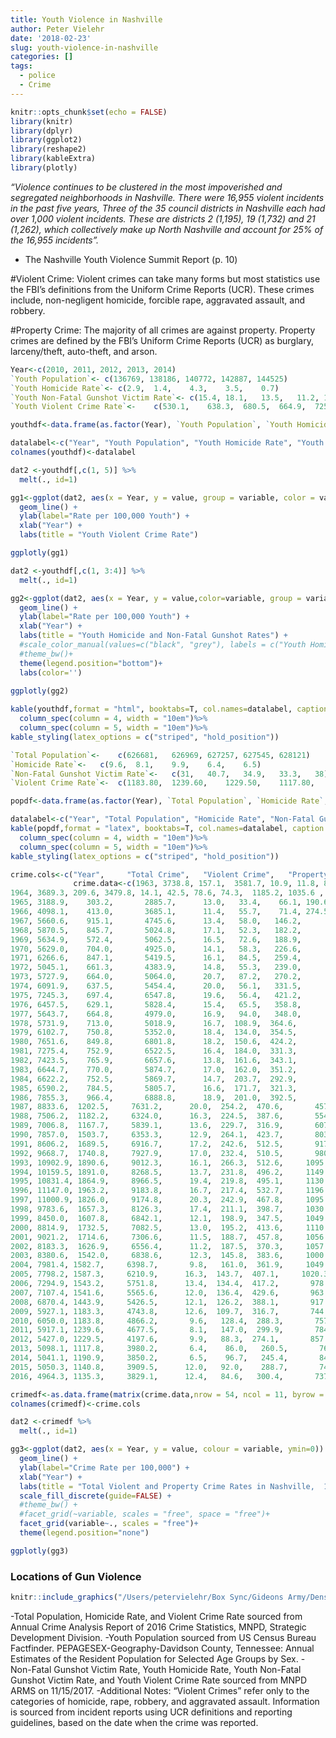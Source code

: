 ```yaml
---
title: Youth Violence in Nashville
author: Peter Vielehr
date: '2018-02-23'
slug: youth-violence-in-nashville
categories: []
tags:
  - police
  - Crime
---
```


```r
knitr::opts_chunk$set(echo = FALSE)
library(knitr)
library(dplyr)
library(ggplot2)
library(reshape2)
library(kableExtra)
library(plotly)
```

*"Violence continues to be clustered in the most impoverished and segregated neighborhoods in Nashville. There were 16,955 violent incidents in the past five years, Three of the 35 council districts in Nashville each had over 1,000 violent incidents. These are districts 2 (1,195), 19 (1,732) and 21 (1,262), which collectively make up North Nashville and account for 25% of the 16,955 incidents".*

- The Nashville Youth Violence Summit Report (p. 10)

#Violent Crime: 
Violent crimes can take many forms but most statistics use the FBI's definitions from the Uniform Crime Reports (UCR). These crimes include, non-negligent homicide, forcible rape, aggravated assault, and robbery. 

#Property Crime:
The majority of all crimes are against property. Property crimes are defined by the FBI's Uniform Crime Reports (UCR) as burglary, larceny/theft, auto-theft, and arson. 



```r

Year<-c(2010, 2011, 2012, 2013, 2014)
`Youth Population`<- c(136769, 138186, 140772, 142887, 144525)
`Youth Homicide Rate`<-	c(2.9,	1.4,	4.3,	3.5,	0.7)
`Youth Non-Fatal Gunshot Victim Rate`<-	c(15.4,	18.1,	13.5,	11.2, 14.5)
`Youth Violent Crime Rate`<-	c(530.1,	638.3,	680.5,	664.9,	725.8)

youthdf<-data.frame(as.factor(Year), `Youth Population`, `Youth Homicide Rate`, `Youth Non-Fatal Gunshot Victim Rate`, `Youth Violent Crime Rate`)

datalabel<-c("Year", "Youth Population", "Youth Homicide Rate", "Youth Non-Fatal Gunshot Victim Rate", "Youth Violent Crime Rate")
colnames(youthdf)<-datalabel

dat2 <-youthdf[,c(1, 5)] %>%
  melt(., id=1) 

gg1<-ggplot(dat2, aes(x = Year, y = value, group = variable, color = variable, ymin=200)) + 
  geom_line() + 
  ylab(label="Rate per 100,000 Youth") + 
  xlab("Year") + 
  labs(title = "Youth Violent Crime Rate") 

ggplotly(gg1)

dat2 <-youthdf[,c(1, 3:4)] %>%
  melt(., id=1) 

gg2<-ggplot(dat2, aes(x = Year, y = value,color=variable, group = variable, ymin=0)) + 
  geom_line() + 
  ylab(label="Rate per 100,000 Youth") + 
  xlab("Year") + 
  labs(title = "Youth Homicide and Non-Fatal Gunshot Rates") + 
  #scale_color_manual(values=c("black", "grey"), labels = c("Youth Homicide Rate", "Youth Non-Fatal Gunshot Victim Rate"))+
  #theme_bw()+ 
  theme(legend.position="bottom")+ 
  labs(color='') 
  
ggplotly(gg2)

```

```r

kable(youthdf,format = "html", booktabs=T, col.names=datalabel, caption = "Youth Crime Rates per 100,000 Youth under 18", format.args = list(big.mark = ",")) %>%
  column_spec(column = 4, width = "10em")%>%
  column_spec(column = 5, width = "10em")%>%
kable_styling(latex_options = c("striped", "hold_position"))

```

```r
`Total Population`<-	c(626681,	626969,	627257,	627545,	628121)
`Homicide Rate`<-	c(9.6,	8.1,	9.9,	6.4,	6.5)
`Non-Fatal Gunshot Victim Rate`<-	c(31,	40.7,	34.9,	33.3,	38)
`Violent Crime Rate`<-	c(1183.80,	1239.60,	1229.50,	1117.80,	1190.90)

popdf<-data.frame(as.factor(Year), `Total Population`, `Homicide Rate`, `Non-Fatal Gunshot Victim Rate`, `Violent Crime Rate`)

datalabel<-c("Year", "Total Population", "Homicide Rate", "Non-Fatal Gunshot Victim Rate", "Violent Crime Rate")
kable(popdf,format = "latex", booktabs=T, col.names=datalabel, caption = "Total Crime Rates per 100,000 Nashville Residents", format.args = list(big.mark = ","))%>%
  column_spec(column = 4, width = "10em")%>%
  column_spec(column = 5, width = "10em")%>%
kable_styling(latex_options = c("striped", "hold_position"))


```

```r

crime.cols<-c("Year",     "Total Crime",   "Violent Crime",   "Property Crime" ,  "Murder"  ,  "Rape",  "Robbery", "Agg Assault", "Burglary",  "Larceny", "Auto Theft")
              crime.data<-c(1963, 3738.8, 157.1,  3581.7, 10.9, 11.8, 83.6,  50.8, 1106.4, 1179.4, 1296.0,
1964, 3689.3, 209.6, 3479.8, 14.1, 42.5, 78.6, 74.3,  1185.2, 1035.6 , 1259.0,
1965, 3188.9,    303.2,       2885.7,      13.0,   33.4,    66.1, 190.6,  949.7,   921.6, 1014.5,
1966, 4098.1,    413.0,       3685.1,      11.4,   55.7,    71.4, 274.5,  1153.2, 1557.1, 974.8,
1967, 5660.6,    915.1,       4745.6,      13.4,   58.0,   146.2,       697.5,     1365.8,1995.8, 1383.9,
1968, 5870.5,    845.7,       5024.8,      17.1,   52.3,   182.2,       594.1,     1328.5,1997.5, 1698.8,
1969, 5634.9,    572.4,       5062.5,      16.5,   72.6,   188.9,       294.4,     1420.4,1887.4, 1754.8,
1970, 5629.0,    704.0,       4925.0,      14.1,   58.3,   226.6,       405.0,     1548.2,1676.6, 1700.2,
1971, 6266.6,    847.1,       5419.5,      16.1,   84.5,   259.4,       487.2,     1812.1,2228.3, 1379.1,
1972, 5045.1,    661.3,       4383.9,      14.8,   55.3,   239.0,       352.1,     1451.0,1913.6, 1019.3,
1973, 5727.9,    664.0,       5064.0,      20.7,   87.2,   270.2,       285.9,     1825.8,2202.2, 1036.0,
1974, 6091.9,    637.5,       5454.4,      20.0,   56.1,   331.5,       229.9,     2209.1,2390.4, 854.9,
1975, 7245.3,    697.4,       6547.8,      19.6,   56.4,   421.2,       200.2,     1997.9,3637.2, 912.7,
1976, 6457.5,    629.1,       5828.4,      15.4,   65.5,   358.8,       189.4,     1852.5,3293.1, 682.7,
1977, 5643.7,    664.8,       4979.0,      16.9,   94.0,   348.0,       205.8,     1799.8,2505.4, 673.8,
1978, 5731.9,    713.0,       5018.9,      16.7,  108.9,  364.6,       222.8,     1772.2,2523.3, 723.4,
1979, 6102.7,    750.8,       5352.0,      18.4,  134.0,  354.5,       243.8,     1931.6,2772.7, 647.6,
1980, 7651.6,    849.8,       6801.8,      18.2,  150.6,  424.2,       256.8,     2403.0,3597.4, 801.3,
1981, 7275.4,    752.9,       6522.5,      16.4,  184.0,  331.3,       221.2,     2152.9,3734.7, 634.9,
1982, 7423.5,    765.9,       6657.6,      13.8,  161.6,  343.1,       247.3,     1967.4,4207.0, 483.2,
1983, 6644.7,    770.0,       5874.7,      17.0,  162.0,  351.2,       239.7,     1763.6,3608.3, 502.8,
1984, 6622.2,    752.5,       5869.7,      14.7,  203.7,  292.9,       241.3,     1789.8,3539.5, 540.4,
1985, 6590.2,    784.5,       5805.7,      16.6,  171.7,  321.3,       274.9,     1737.2,3593.8, 474.7,
1986, 7855.3,    966.4,       6888.8,      18.9,  201.0,  392.5,       354.1,     2287.0,3965.1, 636.8,
1987, 8833.6,  1202.5,     7631.2,      20.0,  254.2,  470.6,       457.8,     2274.5, 4515.7, 840.9,
1988, 7506.2,  1182.2,     6324.0,      16.3,  224.5,  387.6,       554.0,     1758.5, 4009.0, 556.5,
1989, 7006.8,  1167.7,     5839.1,      13.6,  229.7,  316.9,       607.5,     1588.6, 3741.8, 508.7,
1990, 7857.0,  1503.7,     6353.3,      12.9,  264.1,  423.7,       803.1,     1740.9, 3938.1, 674.4,
1991, 8606.2,  1689.5,     6916.7,      17.2,  242.6,  512.5,       917.2,     1997.5, 4220.5, 698.7,
1992, 9668.7,  1740.8,     7927.9,      17.0,  232.4,  510.5,       980.9,     1959.0, 4995.4, 973.5,
1993, 10902.9, 1890.6,     9012.3,      16.1,  266.3,  512.6,     1095.7,    1731.1, 6141.0,       1140.2,
1994, 10159.5, 1891.0,     8268.5,      13.7,  231.8,  496.2,     1149.3,    1560.9, 5385.0 ,      1322.5,
1995, 10831.4, 1864.9,     8966.5,      19.4,  219.8,  495.1,     1130.6,    1524.2, 5619.3  ,     1823.0,
1996, 11147.0, 1963.2,     9183.8,      16.7,  217.4,  532.7,     1196.3,    1469.1, 6076.9   ,    1637.8,
1997, 11000.9, 1826.0,     9174.8,      20.3,  242.9,  467.8,     1095.0,    1599.9, 5921.9    ,   1653.1,
1998, 9783.6,  1657.3,     8126.3,      17.4,  211.1,  398.7,     1030.2,    1343.6, 5517.6     ,  1265.1,
1999, 8450.0,  1607.8,     6842.1,      12.1,  198.9,  347.5,     1049.3,    1234.4, 4627.8, 979.8,
2000, 8814.9,  1732.5,     7082.5,      13.0,  195.2,  413.6,     1110.7,    1351.1,4797.2, 934.1,
2001, 9021.2,  1714.6,     7306.6,      11.5,  188.7,  457.8,     1056.5,    1372.8,4969.0, 964.8,
2002, 8183.3,  1626.9,     6556.4,      11.2,  187.5,  370.3,     1057.9,    1296.6,4415.0, 844.9,
2003, 8380.6,  1542.0,     6838.6,      12.3,  145.8,  383.6,     1000.3,    1259.9,4728.1, 850.6,
2004, 7981.4, 1582.7,     6398.7,       9.8,   161.0,  361.9,     1049.9,    1163.2,4510.3, 725.2,
2005, 7798.2, 1587.3,     6210.9,      16.3,  143.7,  407.1,     1020.3,    1074.0,4567.5, 569.4,
2006, 7294.9, 1543.2,     5751.8,      13.4,  134.4,  417.2,       978.2,     1091.5,4160.5, 499.8,
2007, 7107.4, 1541.6,     5565.6,      12.0,  136.4,  429.6,       963.6,     1030.2,4096.9, 438.5,
2008, 6870.4, 1443.9,     5426.5,      12.1,  126.2,  388.1,       917.5,     1019.0,4047.4, 360.1,
2009, 5927.1, 1183.3,     4743.8,      12.6,  109.7,  316.7,       744.4,     1052.7,3424.4, 266.7,
2010, 6050.0, 1183.8,     4866.2,       9.6,   128.4,  288.3,       757.5,     1248.0,3359.4, 258.7,
2011, 5917.1, 1239.6,     4677.5,       8.1,   147.0,  299.9,       784.6,     1181.4,3221.1, 275.1,
2012, 5427.0, 1229.5,     4197.6,       9.9,   88.3,  274.1,       857.2,       915.9,  3063.8, 217.9,
2013, 5098.1, 1117.8,     3980.2,       6.4,    86.0,   260.5,       764.9,       905.0,  2883.9, 191.3,
2014, 5041.1, 1190.9,     3850.2,       6.5,    96.7,   245.4,       842.3,       762.0,  2861.9, 226.3,
2015, 5050.3, 1140.8,     3909.5,      12.0,   92.0,    288.7,       748.0,       777.3,  2853.7, 278.5,
2016, 4964.3, 1135.3,     3829.1,      12.4,   84.6,   300.4,       737.8,       686.4,  2806.6, 336.1)

crimedf<-as.data.frame(matrix(crime.data,nrow = 54, ncol = 11, byrow = T))
colnames(crimedf)<-crime.cols

dat2 <-crimedf %>%
  melt(., id=1) 

gg3<-ggplot(dat2, aes(x = Year, y = value, colour = variable, ymin=0)) + 
  geom_line() + 
  ylab(label="Crime Rate per 100,000") + 
  xlab("Year") + 
  labs(title = "Total Violent and Property Crime Rates in Nashville,  1963-2016\nYouth and Adults")+ 
  scale_fill_discrete(guide=FALSE) +
  #theme_bw() +
  #facet_grid(~variable, scales = "free", space = "free")+ 
  facet_grid(variable~., scales = "free")+ 
  theme(legend.position="none")

ggplotly(gg3)


```


### Locations of Gun Violence
```r
knitr::include_graphics("/Users/petervielehr/Box Sync/Gideons Army/DensityMaps2016_Page_4.jpg")
```



-Total Population, Homicide Rate, and Violent Crime Rate sourced from Annual Crime Analysis Report of 2016 Crime Statistics, MNPD, Strategic Development Division. 
-Youth Population sourced from US Census Bureau Factfinder. PEPAGESEX-Geography-Davidson County, Tennessee: Annual Estimates of the Resident Population for Selected Age Groups by Sex.
-Non-Fatal Gunshot Victim Rate, Youth Homicide Rate, Youth Non-Fatal Gunshot Victim Rate, and Youth Violent Crime Rate sourced from MNPD ARMS on 11/15/2017.
-Additional Notes: “Violent Crimes” refer only to the categories of homicide, rape, robbery, and aggravated assault. Information is sourced from incident reports using UCR definitions and reporting guidelines, based on the date when the crime was reported. 